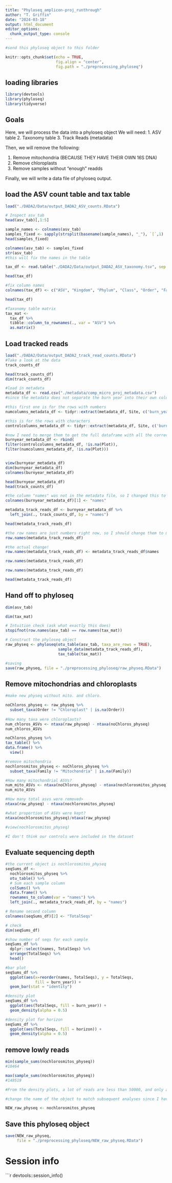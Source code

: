 ```yaml
---
title: "Phyloseq_amplicon-proj_runthrough"
author: "T. Griffin"
date: "2024-03-18"
output: html_document
editor_options: 
  chunk_output_type: console
---
```


```r
#send this phyloseq object to this folder

knitr::opts_chunk$set(echo = TRUE, 
                      fig.align = "center",
                      fig.path = "./preprocessing_phyloseq")
```

## loading libraries
```r
library(devtools)
library(phyloseq)
library(tidyverse)
```
## Goals

Here, we will  process the data into a phyloseq object
We will need:
1. ASV table
2. Taxonomy table
3. Track Reads (metadata)

Then, we will remove the following:

1. Remove mitochondria (BECAUSE THEY HAVE THEIR OWN 16S DNA)
2. Remove chloroplasts
3. Remove samples without "enough" readds

Finally, we will write a data file of phyloseq output.

## load the ASV count table and tax table
```r
load("./DADA2/Data/output_DADA2_ASV_counts.RData")

# Inspect asv_tab
head(asv_tab)[,1:5]

sample_names <- colnames(asv_tab)
samples_fixed <- sapply(strsplit(basename(sample_names), "_"), `[`,1)
head(samples_fixed)

colnames(asv_tab) <- samples_fixed 
str(asv_tab)
#this will fix the names in the table
```
```r
tax_df <- read.table("./DADA2/Data/output_DADA2_ASV_taxonomy.tsv", sep = "\t", skip = 1)

head(tax_df)

#fix column names
colnames(tax_df) <- c("ASV", "Kingdom", "Phylum", "Class", "Order", "Family", "Genus", "Species", "ASV", "ASVseq")

head(tax_df)

#Taxonomy table matrix
tax_mat <- 
  tax_df %>%
  tibble::column_to_rownames(., var = "ASV") %>%
  as.matrix()
```

## Load tracked reads
```r
load("./DADA2/Data/output_DADA2_track_read_counts.RData")
#Take a look at the data
track_counts_df

head(track_counts_df)
dim(track_counts_df)

#load in metadata
metadata_df <- read.csv("./metadata/comp_micro_proj_metadata.csv")
#since the metadata does not separate the burn year into their own column, I have to do that myself. I cannot do this in one step, so I will create two dataframes: one that contains all values for the numerical years, and another with the values for the controls since the control burn years have characters. I am fixing this here so maybe I can use the burn year column in later steps

#this first one is for the rows with numbers
numcolumns_metadata_df <- tidyr::extract(metadata_df, Site, c('burn_year', 'Plot'), '(^\\d)(.*)', convert = FALSE)

#this is for the rows with characters
controlcolumns_metadata_df <- tidyr::extract(metadata_df, Site, c('burn_year', 'Plot'), '(CH)(.*)', convert = FALSE)

#now I need to merge them to get the full dataframe with all the correct values
burnyear_metadata_df <- rbind(
filter(controlcolumns_metadata_df, !is.na(Plot)),
filter(numcolumns_metadata_df, !is.na(Plot)))


view(burnyear_metadata_df)
dim(burnyear_metadata_df)
colnames(burnyear_metadata_df)

head(burnyear_metadata_df)
head(track_counts_df)

#the column "names" was not in the metadata file, so I changed this to be able to join the dataframes
colnames(burnyear_metadata_df)[1] <- "names"

metadata_track_reads_df <- burnyear_metadata_df %>%
  left_join(., track_counts_df, by = "names")

head(metadata_track_reads_df)

#the row names are just numbers right now, so I should change them to more meaningful sample names
row.names(metadata_track_reads_df)

#the actual change!
row.names(metadata_track_reads_df) <- metadata_track_reads_df$names

row.names(metadata_track_reads_df)

row.names(metadata_track_reads_df)

head(metadata_track_reads_df)

```

## Hand off to phyloseq
```r
dim(asv_tab)

dim(tax_mat)

# Intuition check (ask what exactly this does)
stopifnot(row.names(asv_tab) == row.names(tax_mat))

# Construct the phyloseq object 
raw_physeq <- phyloseq(otu_table(asv_tab, taxa_are_rows = TRUE),
                       sample_data(metadata_track_reads_df),
                       tax_table(tax_mat))

#saving
save(raw_physeq, file = "./preprocessing_phyloseq/raw_physeq.RData")
```

## Remove mitochondrias and chloroplasts
```r
#make new physeq without mito. and chloro.

noChloros_physeq <- raw_physeq %>%
  subset_taxa(Order != "Chloroplast" | is.na(Order))
  
#How many taxa were chloroplasts?
num_chloros_ASVs <- ntaxa(raw_physeq) - ntaxa(noChloros_physeq)
num_chloros_ASVs

noChloros_physeq %>%
tax_table() %>%
data.frame() %>%
  view()

#remove mitochondria
nochlorosmitos_physeq <- noChloros_physeq %>%
  subset_taxa(Family != "Mitochondria" | is.na(Family))

#How many mitochondrial ASVs?
num_mito_ASVs <- ntaxa(noChloros_physeq) - ntaxa(nochlorosmitos_physeq)
num_mito_ASVs

#How many total asvs were removed>
ntaxa(raw_physeq) - ntaxa(nochlorosmitos_physeq)

#what proportion of ASVs were kept?
ntaxa(nochlorosmitos_physeq)/ntaxa(raw_physeq)

#view(nochlorosmitos_physeq)

```

```r
#I don't think our controls were included in the dataset

```

## Evaluate sequencing depth
```r
#the current object is nochlorosmitos_physeq
seqSums_df <- 
  nochlorosmitos_physeq %>%
  otu_table() %>%
  # Sum each sample column 
  colSums() %>%
  data.frame() %>%
  rownames_to_column(var = "names") %>%
  left_join(., metadata_track_reads_df, by = "names") 

# Rename second column 
colnames(seqSums_df)[2] <- "TotalSeqs"

# check
dim(seqSums_df)

#show number of seqs for each sample
seqSums_df %>%
  dplyr::select(names, TotalSeqs) %>%
  arrange(TotalSeqs) %>%
  head()

#bar plot
seqSums_df %>%
  ggplot(aes(x=reorder(names, TotalSeqs), y = TotalSeqs,
             fill = burn_year)) + 
  geom_bar(stat = "identity") 

#density plot
seqSums_df %>%
  ggplot(aes(TotalSeqs, fill = burn_year)) +
  geom_density(alpha = 0.5)

#density plot for horizon
seqSums_df %>%
  ggplot(aes(TotalSeqs, fill = horizon)) +
  geom_density(alpha = 0.5)
```

## remove lowly reads
```r
min(sample_sums(nochlorosmitos_physeq))
#10464

max(sample_sums(nochlorosmitos_physeq))
#148519

#From the density plots, a lot of reads are less than 50000, and only a few exceed 100000. This does not appear problematic. 

#change the name of the object to match subsequent analyses since I have rerun this one to include the burn year columns

NEW_raw_physeq <- nochlorosmitos_physeq
```

## Save this phyloseq object
```r
save(NEW_raw_physeq,
     file = "./preprocessing_phyloseq/NEW_raw_physeq.RData")
```

# Session info
```r
devtools::session_info()